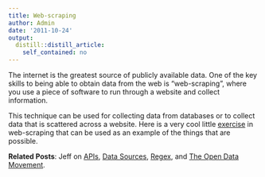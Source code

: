 ```yaml
---
title: Web-scraping
author: Admin
date: '2011-10-24'
output:
  distill::distill_article:
    self_contained: no
---
```


The internet is the greatest source of publicly available data. One of the key skills to being able to obtain data from the web is &#8220;web-scraping&#8221;, where you use a piece of software to run through a website and collect information. 

This technique can be used for collecting data from databases or to collect data that is scattered across a website. Here is a very cool little <a href="http://thebiobucket.blogspot.com/2011/10/little-webscraping-exercise.html" target="_blank">exercise</a> in web-scraping that can be used as an example of the things that are possible. 

**Related Posts**: Jeff on <a href="http://simplystatistics.tumblr.com/post/11237403492/apis" target="_blank">APIs</a>, <a href="http://simplystatistics.tumblr.com/post/10410458080/data-sources" target="_blank">Data Sources</a>, <a href="http://simplystatistics.tumblr.com/post/11224744922/a-nice-presentation-on-regex-in-r" target="_blank">Regex</a>, and <a href="http://simplystatistics.tumblr.com/post/10766696449/the-open-data-movement" target="_blank">The Open Data Movement</a>.
